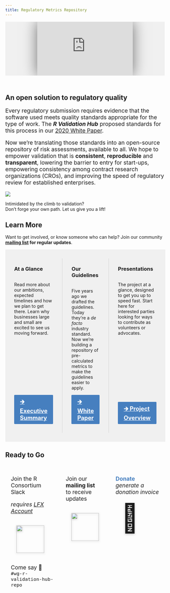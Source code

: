 ```yaml
---
title: Regulatory Metrics Repository
---
```


<style>
:root {
  --rvh-blue: #467fbf;
}

.showcase-content-container {
  display: flex;
  position: relative;
  justify-content: center;
  width: 100%;
  overflow: hidden;
}

.showcase-content {
  box-shadow: 0 0 3em #0008;
  width: 90%;
}

@media (min-width: 768px) {
  .showcase-content {
    width: 60%;
  }
}

.embedded-video {
  height: auto;
  aspect-ratio: 16/9;
}

.flex-row {
  display: flex;
  flex-direction: row;
}

.card > h3 {
  margin: 0;
  margin-bottom: 0.8em;
}

.card {
  padding: 2em 0em;
}

.card-body {
  display: flex;
  flex-direction: column;
  margin: 0 !important;
  padding: 0em 2em;
  height: 100%;
}

.card-body :last-child {
  margin-top: auto;
}

.card + .card .card-body {
  border-left: 2px solid #0001;
}

.card-button {
  display: inline-block;
  background: var(--rvh-blue);
  color: white;
  padding: 0.5em 1.0em;
  margin-bottom: 0.75em;
  font-size: 1.3em;
  font-weight: bold;
  border-radius: 0.125em;
}

.card-button:hover {
  text-decoration: none;
  color: white;
  background: #265f9f;
}

.card-button * {
  padding: 0;
  margin: 0;
}

.bg-gray {
  background-color: #dcdcdc;
}

.bg-light-gray {
  background-color: #f0f0f0;
}

.drop-shadow {
  -webkit-filter: drop-shadow(0 0.125em 0.2em rgba(0, 0, 0, .25));
  filter: drop-shadow(0 0.125em 0.2em rgba(0, 0, 0, .25));
}

.pointer:hover {
  cursor: pointer;
}

.ready {
  padding: 1em; 
  border-radius: 1em;
}

.ready:hover {
  background-color: #EEE;
}

.DRAFT {
  position: absolute;
  width: 100%;
  height: 100%;
}

.DRAFT::after {
  content: "DRAFT";
  top: 50%;
  font-weight: bolder;
  color: #F00B;
  transform: scale(18) rotate(-20deg);
  display: block;
  font-size: 100%;
  position: absolute;
  left: 50%;
}
</style>


<div style="padding-bottom: 2em;">
<div class="showcase-content-container bg-light-gray">
<iframe
class="showcase-content embedded-video"
src="https://www.youtube.com/embed/wyg2R9YSF9I?si=8Oy5CTba6NKBJx2j"
title="R Validation Hub Workstream Updates"
frameborder="0"
allow="accelerometer; autoplay; clipboard-write; encrypted-media; gyroscope; picture-in-picture; web-share"
referrerpolicy="strict-origin-when-cross-origin"
allowfullscreen
></iframe>
</div>
</div>

## An open solution to regulatory quality

<div class="row">
<div class="col-sm-8" style="font-size: 1.25em;">

Every regulatory submission requires evidence that the software used meets
quality standards appropriate for the type of work. The ***R Validation Hub***
proposed standards for this process in our [2020 White Paper](/white-paper).

Now we're translating those standards into an open-source repository of
risk assessments, available to all. We hope to empower validation that is
**consistent**, **reproducible** and **transparent**, lowering the barrier
to entry for start-ups, empowering consistency among contract research
organizations (CROs), and improving the speed of regulatory review for
established enterprises.

</div>
<div class="col-sm-4 text-center">

<img style="max-width: 100%;" src="/img/validation-mountain.svg"/>

Intimidated by the climb to validation?  
Don't forge your own path. Let us give
you a lift!

</div>
</div>

<div class="text-center">
<div class="heading">

## Learn More

</div>
Want to get involved, or know someone who can help?
Join our community
<span style="font-weight: bold;">
<a href="https://lists.r-consortium.org/g/r-validation-hub">
mailing list</a> for regular updates</span>.
</div>

<div class="row flex-row">

<div class="card col-sm-4 bg-light-gray">
<div class="card-body">
### At a Glance

Read more about our ambitions, expected timelines and how we plan to get
there. Learn why businesses large and small are excited to see us moving
forward.

<a class="card-button" target="_blank" href="/docs/repository-executive-summary.pdf">
&#x1F872; Executive Summary
</a>
</div>
</div>

<div class="card col-sm-4 bg-light-gray">
<div class="card-body">
### Our Guidelines

Five years ago we drafted the guidelines. Today they're a _de facto_ industry
standard. Now we're building a repository of pre-calculated metrics to make
the guidelines easier to apply.

<a class="card-button" href="/white-paper">
&#x1F872; White Paper
</a>
</div>
</div>

<div class="card col-sm-4 bg-light-gray">
<div class="card-body">
### Presentations

The project at a glance, designed to get you up to speed fast. Start here
for interested parties looking for ways to contribute as volunteers or
advocates.

<a class="card-button" target="_blank" href="https://docs.google.com/presentation/d/e/2PACX-1vQ1xdpU-1mVqamhH4Wv4sfPJX36mfYhZozpAdHfKwEO-tBSY6nmr6-D2otztc23rEM-4-aAA7s0PiR5/pub">
&#x1F872; Project Overview
</a>
</div>
</div>

</div>

<div class="heading text-center">
## Ready to Go
</div>

<div class="row flex-row" style="font-size: 1.25em; margin-bottom: 2em;">

<div class="ready col-sm-4 text-center"><a
  style="text-decoration: none; color: inherit;"
  href="https://slack.r-consortium.org">
<div>
Join the R Consortium Slack
</div>
</a>
<div>
<i>requires <a href="https://lfx.linuxfoundation.org/">LFX Account</a></i>
</div>
<a
  style="text-decoration: none; color: inherit;"
  href="https://slack.r-consortium.org">
<img class="drop-shadow" style="margin: 1em; width: 5em;" src="/img/slack.svg"></img>
<div>
Come say &#x1F44B; <br>
`#wg-r-validation-hub-repo`
</div>
</a>
</div>

<div class="ready col-sm-4 text-center"><a
  style="text-decoration: none; color: inherit;"
  href="https://lists.r-consortium.org/g/r-validation-hub"><div>
<div>
Join our <strong>mailing list</strong><br>
to receive updates
</div>
<img class="drop-shadow" style="margin: 1em; width: 5em;" src="/img/bell.png"></img>
</div></a></div>

<div class="ready col-sm-4 text-center"><a
  style="text-decoration: none; color: inherit;"
  href="https://forms.gle/kHD1EmFa1MchSXc38"><div>
<div>
<span style="color: var(--rvh-blue)"><strong>Donate</strong></span><br>
<i>generate a donation invoice</i>
</div>
<div class="drop-shadow" style="margin: 1em auto; width: 6em;">
  <span style="font-size: 5em;">🙌</span>
</div>
</div></a></div>

</div>
